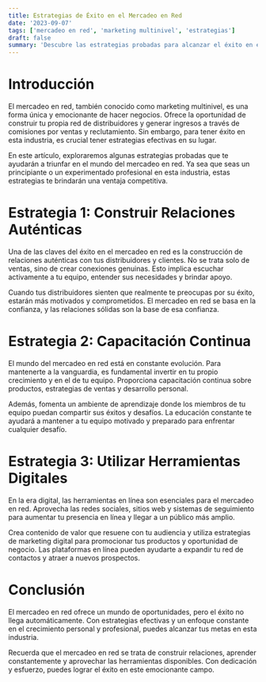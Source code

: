 ```yaml
---
title: Estrategias de Éxito en el Mercadeo en Red
date: '2023-09-07'
tags: ['mercadeo en red', 'marketing multinivel', 'estrategias']
draft: false
summary: 'Descubre las estrategias probadas para alcanzar el éxito en el mundo del mercadeo en red.'
---
```


# Introducción

El mercadeo en red, también conocido como marketing multinivel, es una forma única y emocionante de hacer negocios. Ofrece la oportunidad de construir tu propia red de distribuidores y generar ingresos a través de comisiones por ventas y reclutamiento. Sin embargo, para tener éxito en esta industria, es crucial tener estrategias efectivas en su lugar.

En este artículo, exploraremos algunas estrategias probadas que te ayudarán a triunfar en el mundo del mercadeo en red. Ya sea que seas un principiante o un experimentado profesional en esta industria, estas estrategias te brindarán una ventaja competitiva.

<TOCInline toc={props.toc} exclude="Introducción" />

# Estrategia 1: Construir Relaciones Auténticas

Una de las claves del éxito en el mercadeo en red es la construcción de relaciones auténticas con tus distribuidores y clientes. No se trata solo de ventas, sino de crear conexiones genuinas. Esto implica escuchar activamente a tu equipo, entender sus necesidades y brindar apoyo.

Cuando tus distribuidores sienten que realmente te preocupas por su éxito, estarán más motivados y comprometidos. El mercadeo en red se basa en la confianza, y las relaciones sólidas son la base de esa confianza.

# Estrategia 2: Capacitación Continua

El mundo del mercadeo en red está en constante evolución. Para mantenerte a la vanguardia, es fundamental invertir en tu propio crecimiento y en el de tu equipo. Proporciona capacitación continua sobre productos, estrategias de ventas y desarrollo personal.

Además, fomenta un ambiente de aprendizaje donde los miembros de tu equipo puedan compartir sus éxitos y desafíos. La educación constante te ayudará a mantener a tu equipo motivado y preparado para enfrentar cualquier desafío.

# Estrategia 3: Utilizar Herramientas Digitales

En la era digital, las herramientas en línea son esenciales para el mercadeo en red. Aprovecha las redes sociales, sitios web y sistemas de seguimiento para aumentar tu presencia en línea y llegar a un público más amplio.

Crea contenido de valor que resuene con tu audiencia y utiliza estrategias de marketing digital para promocionar tus productos y oportunidad de negocio. Las plataformas en línea pueden ayudarte a expandir tu red de contactos y atraer a nuevos prospectos.

# Conclusión

El mercadeo en red ofrece un mundo de oportunidades, pero el éxito no llega automáticamente. Con estrategias efectivas y un enfoque constante en el crecimiento personal y profesional, puedes alcanzar tus metas en esta industria.

Recuerda que el mercadeo en red se trata de construir relaciones, aprender constantemente y aprovechar las herramientas disponibles. Con dedicación y esfuerzo, puedes lograr el éxito en este emocionante campo.
